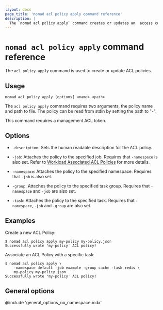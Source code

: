 ```yaml
---
layout: docs
page_title: 'nomad acl policy apply command reference'
description: |
  The `nomad acl policy apply` command creates or updates an  access control list (ACL) policy. Set description, job, namespace, group, and task.
---
```


# `nomad acl policy apply` command reference

The `acl policy apply` command is used to create or update ACL policies.

## Usage

```plaintext
nomad acl policy apply [options] <name> <path>
```

The `acl policy apply` command requires two arguments, the policy name and path
to file. The policy can be read from stdin by setting the path to "-".

This command requires a management ACL token.

## Options

- `-description`: Sets the human readable description for the ACL policy.

- `-job`: Attaches the policy to the specified job. Requires that `-namespace` is
    also set. Refer to [Workload Associated ACL Policies][] for more details.

- `-namespace`: Attaches the policy to the specified namespace. Requires that
    `-job` is also set.

- `-group`: Attaches the policy to the specified task group. Requires that
    `-namespace` and `-job` are also set.

- `-task`: Attaches the policy to the specified task. Requires that `-namespace`,
    `-job` and `-group` are also set.


## Examples

Create a new ACL Policy:

```shell-session
$ nomad acl policy apply my-policy my-policy.json
Successfully wrote 'my-policy' ACL policy!
```

Associate an ACL Policy with a specific task:

```shell-session
$ nomad acl policy apply \
    -namespace default -job example -group cache -task redis \
    my-policy my-policy.json
Successfully wrote 'my-policy' ACL policy!
```

## General options

@include 'general_options_no_namespace.mdx'

[Workload Associated ACL Policies]: /nomad/docs/concepts/workload-identity#workload-associated-acl-policies

